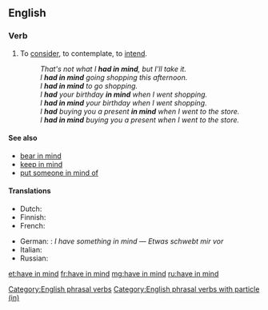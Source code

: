 ==English==

===Verb===
{{head|en|verb|head=[[have]] [[in]] [[mind]]}}

# {{context|transitive|idiomatic|lang=en}} To [[consider]], to contemplate, to [[intend]].
#: ''That's not what I '''had in mind''', but I'll take it.''
#: ''I '''had in mind''' going shopping this afternoon.''
#: ''I '''had in mind''' to go shopping.''
#: ''I '''had''' your birthday '''in mind''' when I went shopping.''
#: ''I '''had in mind''' your birthday when I went shopping.''
#: ''I '''had''' buying you a present '''in mind''' when I went to the store.''
#: ''I '''had in mind''' buying you a present when I went to the store.''

====See also====
* [[bear in mind]]
* [[keep in mind]]
* [[put someone in mind of]]

====Translations====
{{trans-top|consider, intend}}
* Dutch: {{t|nl|in gedachte hebben}}
* Finnish: {{t|fi|[[olla]] [[mielessä]]}}
* French: {{t|fr|avoir en tête}}
{{trans-mid}}
* German: {{t+|de|vorschweben}}: ''I have something in mind'' — ''Etwas schwebt mir vor''
* Italian: {{t|it|avere in mente}}
* Russian: {{t+|ru|име́ть в виду́}}
{{trans-bottom}}

[[et:have in mind]]
[[fr:have in mind]]
[[mg:have in mind]]
[[ru:have in mind]]

[[Category:English phrasal verbs]]
[[Category:English phrasal verbs with particle (in)]]